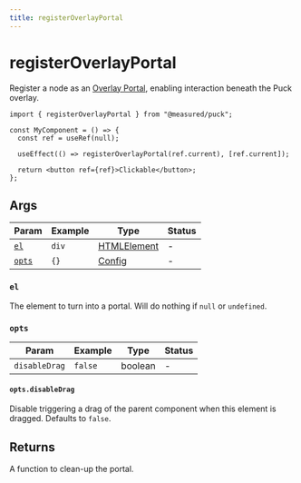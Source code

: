 ```yaml
---
title: registerOverlayPortal
---
```


# registerOverlayPortal

Register a node as an [Overlay Portal](/docs/integrating-puck/overlay-portals), enabling interaction beneath the Puck overlay.

```tsx copy
import { registerOverlayPortal } from "@measured/puck";

const MyComponent = () => {
  const ref = useRef(null);

  useEffect(() => registerOverlayPortal(ref.current), [ref.current]);

  return <button ref={ref}>Clickable</button>;
};
```

## Args

| Param           | Example | Type                                                                        | Status |
| --------------- | ------- | --------------------------------------------------------------------------- | ------ |
| [`el`](#el)     | `div`   | [HTMLElement](https://developer.mozilla.org/en-US/docs/Web/API/HTMLElement) | -      |
| [`opts`](#opts) | `{}`    | [Config](/docs/api-reference/configuration/config)                          | -      |

### `el`

The element to turn into a portal. Will do nothing if `null` or `undefined`.

### `opts`

| Param         | Example | Type    | Status |
| ------------- | ------- | ------- | ------ |
| `disableDrag` | `false` | boolean | -      |

#### `opts.disableDrag`

Disable triggering a drag of the parent component when this element is dragged. Defaults to `false`.

## Returns

A function to clean-up the portal.
